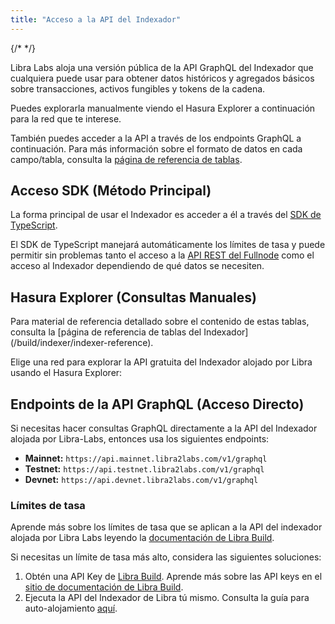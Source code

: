 ```yaml
---
title: "Acceso a la API del Indexador"
---
```



{/* <IndexerBetaNotice /> */}

Libra Labs aloja una versión pública de la API GraphQL del Indexador que cualquiera puede usar para obtener datos históricos y agregados básicos sobre transacciones, activos fungibles y tokens de la cadena.

Puedes explorarla manualmente viendo el Hasura Explorer a continuación para la red que te interese.

También puedes acceder a la API a través de los endpoints GraphQL a continuación. Para más información sobre el formato de datos en cada campo/tabla, consulta la [página de referencia de tablas](/build/indexer/indexer-api/indexer-reference).

## Acceso SDK (Método Principal)

La forma principal de usar el Indexador es acceder a él a través del [SDK de TypeScript](/build/sdks/ts-sdk/fetch-data-via-sdk).

El SDK de TypeScript manejará automáticamente los límites de tasa y puede permitir sin problemas tanto el acceso a la [API REST del Fullnode](/build/apis/fullnode-rest-api) como el acceso al Indexador dependiendo de qué datos se necesiten.

## Hasura Explorer (Consultas Manuales)

<Aside type="note">
  Para material de referencia detallado sobre el contenido de estas tablas, consulta la [página de referencia de tablas del Indexador](/build/indexer/indexer-reference).
</Aside>

Elige una red para explorar la API gratuita del Indexador alojado por Libra usando el Hasura Explorer:

<CardGrid>
  <LinkCard href="https://cloud.hasura.io/public/graphiql?endpoint=https://api.mainnet.libra2labs.com/v1/graphql" title="Mainnet" description="Hasura GraphQL Explorer para Libra Mainnet" target="_blank" />

  <LinkCard href="https://cloud.hasura.io/public/graphiql?endpoint=https://api.testnet.libra2labs.com/v1/graphql" title="Testnet" description="Hasura GraphQL Explorer para Libra Testnet" target="_blank" />

  <LinkCard href="https://cloud.hasura.io/public/graphiql?endpoint=https://api.devnet.libra2labs.com/v1/graphql" title="Devnet" description="Hasura GraphQL Explorer para Libra Devnet" target="_blank" />
</CardGrid>

## Endpoints de la API GraphQL (Acceso Directo)

Si necesitas hacer consultas GraphQL directamente a la API del Indexador alojada por Libra-Labs, entonces usa los siguientes endpoints:

- **Mainnet:** `https://api.mainnet.libra2labs.com/v1/graphql`
- **Testnet:** `https://api.testnet.libra2labs.com/v1/graphql`
- **Devnet:** `https://api.devnet.libra2labs.com/v1/graphql`

### Límites de tasa

Aprende más sobre los límites de tasa que se aplican a la API del indexador alojada por Libra Labs leyendo la [documentación de Libra Build](https://build.libra2labs.com/docs/start/billing).

Si necesitas un límite de tasa más alto, considera las siguientes soluciones:

1. Obtén una API Key de [Libra Build](https://build.libra2labs.com/). Aprende más sobre las API keys en el [sitio de documentación de Libra Build](https://build.libra2labs.com/docs/start/api-keys).
2. Ejecuta la API del Indexador de Libra tú mismo. Consulta la guía para auto-alojamiento [aquí](/build/indexer/txn-stream/self-hosted).
